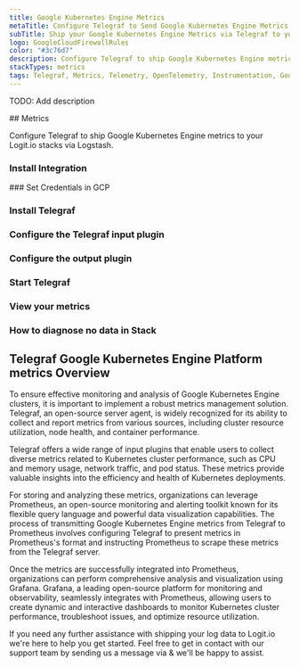 ```yaml
---
title: Google Kubernetes Engine Metrics
metaTitle: Configure Telegraf to Send Google Kubernetes Engine Metrics
subTitle: Ship your Google Kubernetes Engine Metrics via Telegraf to your Logit.io Stack
logo: GoogleCloudFirewallRules
color: "#3c76d7"
description: Configure Telegraf to ship Google Kubernetes Engine metrics to your Logit.io stacks. Get started using our Telegraf Google Kubernetes Engine metrics example.
stackTypes: metrics
tags: Telegraf, Metrics, Telemetry, OpenTelemetry, Instrumentation, Google Kubernetes Engine, Container Orchestration
---
```


TODO: Add description

<Steps>
  ## Metrics

  Configure Telegraf to ship Google Kubernetes Engine metrics to your Logit.io stacks via Logstash.
  
  ### Install Integration
  <InstallIntegration/>
  ### Set Credentials in GCP

  <SetGCPCredentials intro="Google Kubernetes Engine (GKE) is a managed container orchestration service offered by Google Cloud. It allows organizations to deploy, manage, and scale containerized applications using Kubernetes. GKE provides a reliable and scalable infrastructure for running containerized workloads, simplifying the management of Kubernetes clusters."/>
  
  ### Install Telegraf

  <InstallTelegraf />

  ### Configure the Telegraf input plugin

  <TelegrafStackDriverInput metric_type="kubernetes.io"/>

  ### Configure the output plugin

  <TelegrafOutputPlugin />

  ### Start Telegraf

  <StartTelegraf />

  ### View your metrics
  <LaunchStack stackType="metrics" source="Google_Kubernetes_Engine_Metrics_via_Telegraf" utmMedium="metrics" utmCampaign="telegraf-GoogleKubernetesEngine-metrics" />

  ### How to diagnose no data in Stack

  <DiagnoseNoData />
</Steps>

## Telegraf Google Kubernetes Engine Platform metrics Overview

To ensure effective monitoring and analysis of Google Kubernetes Engine clusters, it is important to 
implement a robust metrics management solution. Telegraf, an open-source server agent, is widely 
recognized for its ability to collect and report metrics from various sources, including cluster 
resource utilization, node health, and container performance.

Telegraf offers a wide range of input plugins that enable users to collect diverse metrics related to 
Kubernetes cluster performance, such as CPU and memory usage, network traffic, and pod status. 
These metrics provide valuable insights into the efficiency and health of Kubernetes deployments.

For storing and analyzing these metrics, organizations can leverage Prometheus, an open-source monitoring 
and alerting toolkit known for its flexible query language and powerful data visualization capabilities. 
The process of transmitting Google Kubernetes Engine metrics from Telegraf to Prometheus involves 
configuring Telegraf to present metrics in Prometheus's format and instructing Prometheus to scrape 
these metrics from the Telegraf server.

Once the metrics are successfully integrated into Prometheus, organizations can perform comprehensive 
analysis and visualization using Grafana. Grafana, a leading open-source platform for monitoring and 
observability, seamlessly integrates with Prometheus, allowing users to create dynamic and interactive 
dashboards to monitor Kubernetes cluster performance, troubleshoot issues, and optimize resource utilization.

If you need any further assistance with shipping your log data to Logit.io we're here to help you get started. 
Feel free to get in contact with our support team by sending us a message via <IntercomButton text="live chat" /> & we'll be happy to assist.